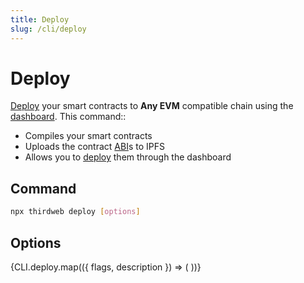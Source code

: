 ```yaml
---
title: Deploy
slug: /cli/deploy
---
```



# Deploy

[Deploy](/deploy) your smart contracts to **Any EVM** compatible chain using the [dashboard](/dashboard). This command::

- Compiles your smart contracts
- Uploads the contract [ABI](https://docs.soliditylang.org/en/v0.8.17/abi-spec.html)s to IPFS
- Allows you to [deploy](/deploy) them through the dashboard

## Command

```bash
npx thirdweb deploy [options]
```

## Options

<div>
  {CLI.deploy.map(({ flags, description }) => (
    <CLIOptions flags={flags} description={description} />
  ))}
</div>
